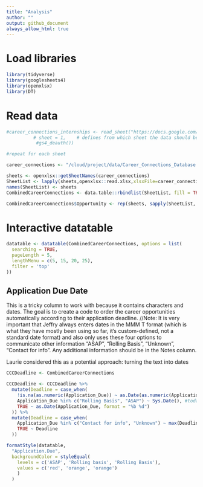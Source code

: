 ```yaml
---
title: "Analysis"
author: ""
output: github_document
always_allow_html: true
---
```


# Load libraries

```r
library(tidyverse)
library(googlesheets4)
library(openxlsx)
library(DT)
```

# Read data

```r
#career_connections_internships <- read_sheet("https://docs.google.com/spreadsheets/d/1_iSvNe37MX_rvaBNmIgu37PffRk5jXE4qdLSiyZ-Q7w/edit#gid=0", 
          # sheet = 1,    # defines from which sheet the data should be taken
           #gs4_deauth()) 

#repeat for each sheet
```


```r

career_connections <- "/cloud/project/data/Career_Connections_Database.xlsx"

sheets <- openxlsx::getSheetNames(career_connections)
SheetList <- lapply(sheets,openxlsx::read.xlsx,xlsxFile=career_connections)
names(SheetList) <- sheets
CombinedCareerConnections <- data.table::rbindlist(SheetList, fill = TRUE, use.names = TRUE)

CombinedCareerConnections$Opportunity <- rep(sheets, sapply(SheetList, nrow))
```

# Interactive datatable

```r

datatable <- datatable(CombinedCareerConnections, options = list(
  searching = TRUE, 
  pageLength = 5,
  lengthMenu = c(5, 15, 20, 25),
  filter = 'top'
))

```

## Application Due Date
This is a tricky column to work with because it contains characters and dates. The goal is to create a code to order the career opportunities automatically according to their application deadline. 
//Note: It is very important that Jeffry always enters dates in the MMM T format (which is what they have mostly been using so far, it's custom-defined, not a standard date format) and also only uses these four options to communicate other information "ASAP", "Rolling Basis", "Unknown", "Contact for info". Any additional information should be in the Notes column.

Laurie considered this as a potential approach: turning the text into dates

```r
CCCDeadline <- CombinedCareerConnections

CCCDeadline <- CCCDeadline %>%
  mutate(Deadline = case_when(
    !is.na(as.numeric(Application_Due)) ~ as.Date(as.numeric(Application_Due), origin = "1899-12-30"),
    Application_Due %in% c("Rolling Basis", "ASAP") ~ Sys.Date(), #today
    TRUE ~ as.Date(Application_Due, format = "%b %d")
  )) %>%
  mutate(Deadline = case_when(
    Application_Due %in% c("Contact for info", "Unknown") ~ max(Deadline, na.rm = TRUE) + 1,
    TRUE ~ Deadline
  ))
```


```r
formatStyle(datatable, 
  "Application.Due", 
  backgroundColor = styleEqual(
    levels = c('ASAP', 'Rolling basis', 'Rolling Basis'), 
    values = c('red', 'orange', 'orange')
    )
  )
```

